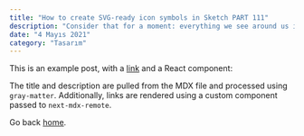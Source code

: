 ```yaml
---
title: "How to create SVG-ready icon symbols in Sketch PART 111"
description: "Consider that for a moment: everything we see around us is assumed to have had a cause and is contingent upon."
date: "4 Mayıs 2021"
category: "Tasarım"
---
```


This is an example post, with a [link](https://nextjs.org) and a React component:

The title and description are pulled from the MDX file and processed using `gray-matter`. Additionally, links are rendered using a custom component passed to `next-mdx-remote`.

Go back [home](/).
